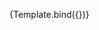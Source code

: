 
<Meta
  title="Components/blocks/HomepageFeed"
  component={HomepageFeed}
/>


<Canvas>
  <Story
    name="Homepage Feed"
    args={{
      feed: [
    {
      cardType: 'standard',
      author: [
        {
          id: 156,
          firstName: 'Mark',
          lastName: 'Huxsoll',
          image:
          {
            altText: '',
            cloudinaryUrl: 'https://res.cloudinary.com/hksqkdlah/image/upload/c_fill,dpr_2.0,f_auto,fl_lossy.progressive.strip_profile,g_faces:auto,h_40,q_auto:low,w_40/v1/AKO%20Articles/Author_Headshots/staff_mark_huxsoll'
          },
          inactive: false,
        },
      ],
      body: "For a different take on a tougher cut of beef, we applied a tried-and-true technique for cooking steaks: reverse searing. We first cooked the ribs until they were medium-rare—about an hour in a 275-degree oven. Next, we quickly browned them over high heat on the stovetop to create a flavorful crust. Salting the short ribs and letting them sit for at least 2 hours or up to 24 hours before cooking seasoned them all the way through and aided in tenderizing the meat and retaining juices. The slow cook also helped break down the muscle fibers to ensure tenderness. For a luxurious sauce, we dressed up browned butter with shallot, garlic, Worcestershire sauce, and Dijon mustard.",
      id: 1234,
      isFavorited: true,
      links: [
        {
          url: `/`, 
          title: "Get the recipe"
        },
      ],
      image: {
        altText: '',
        cloudinaryUrl: 'https://res.cloudinary.com/hksqkdlah/image/upload/ar_1:1,c_fill,dpr_2.0,f_auto,fl_lossy.progressive.strip_profile,g_faces:auto,q_auto:low,w_344/SFS_SlowRoastedMediumRareBeefShortRibs_33_kdjhyd'
      },
      title: "An innovative method for cooking short ribs results in ribs that eat like luxuriously rich steaks."
    },
    {
      cardType: 'standard',
      author: [
        {
          id: 156,
          firstName: 'Miye',
          lastName: 'Bromberg',
          image:
          {
            altText: '',
            cloudinaryUrl: 'https://res.cloudinary.com/hksqkdlah/image/upload/c_fill,dpr_2.0,f_auto,fl_lossy.progressive.strip_profile,g_faces:auto,h_40,q_auto:low,w_40/v1/AKO%20Articles/Author_Headshots/staff_miye_bromberg'
          },
          inactive: false,
        },
      ],
      body: "If you’re like us, you use your knives every day. Here’s a trick for knowing when it’s time to sharpen them.",
      id: 1234,
      isFavorited: false,
      links: [
        {
          url: `/`, 
          title: "Keep reading"
        },
      ],
      image: {
        altText: '',
        cloudinaryUrl: 'https://res.cloudinary.com/hksqkdlah/image/upload/ar_16:9,c_fill,dpr_2.0,f_auto,fl_lossy.progressive.strip_profile,g_faces:auto,q_auto:low,w_600/v1/AKO%20Articles/2022%20Articles%20/Reviews%20Team/OnionKnifeSharpness'
      },
      title: "How Often Should You Sharpen Your Knife? Use an Onion to Find Out."
    },
    {
      cardType: 'standard',
      body: "Melon salads are ideal hot-weather fare, but they're prone to some common pitfalls: namely, watered-down dressings and garnishes that slide to the bottom of the salad bowl. Because honeydew melons vary in sweetness, we started by tasting our melon to determine how much sugar to incorporate into our dressing. To counter the abundant water contributed by the melon, we made an intense dressing with assertive ingredients such as lime juice, fish sauce, shallot, and Thai chiles, but we skipped the oil, which would only be repelled by the water on the surface of the melon. Instead we added richness with dry-roasted peanuts, which—when chopped fine—adhered",
      id: 1234,
      isFavorited: false,
      links: [
        {
          url: `/recipes/13545-broiled-chicken-with-gravy`, 
          title: "Keep reading"
        },
      ],
      image: {
        altText: '',
        cloudinaryUrl: 'https://res.cloudinary.com/hksqkdlah/image/upload/ar_1:1,c_fill,dpr_2.0,f_auto,fl_lossy.progressive.strip_profile,g_faces:auto,q_auto:low,w_344/SFS_Honeydew_Salad_with_Peanuts_and_Lime_honeydew_salad_peanuts_lime_006_wkoz0w'
      },
      title: "Pairing sweet, luscious melon with salty, savory elements is nothing new—it's how you do it that can make all the difference."
    },
    {
      cardType: 'standard',
      author: [
        {
          id: 156,
          firstName: 'Lisa',
          lastName: 'McManus',
          image:
          {
            altText: '',
            cloudinaryUrl: 'https://res.cloudinary.com/hksqkdlah/image/upload/c_fill,dpr_2.0,f_auto,fl_lossy.progressive.strip_profile,g_faces:auto,h_40,q_auto:low,w_40/v1/AKO%20Articles/Author_Headshots/staff_lisa_mcmanus'
          },
          inactive: false,
        },
      ],
      body: "Wooden spoons are one of the oldest cooking tools found by archaeologists in Bronze-Age settlements and Egyptian tombs, and home cooks love them to this day. Wooden spoons are useful for a variety of tasks, such as mixing stiff cookie dough, browning roux, scraping up fond for stews and sauces, sautéing onions, stirring soups, or breaking up ground beef or sausage as it cooks. In the test kitchen, we use them to stir and scrape, particularly when we need more leverage than a softer silicone spatula can provide, and when we want to protect the surface of nonstick pans or enameled cast-iron pans. We also appreciate that th",
      id: 1234,
      isFavorited: false,
      links: [
        {
          url: `/`, 
          title: "Keep reading"
        },
        {
          url: `/`, 
          title: "Buy the winner"
        },
      ],
      image: {
        altText: '',
        cloudinaryUrl: 'https://res.cloudinary.com/hksqkdlah/image/upload/ar_16:9,c_fill,dpr_2.0,f_auto,fl_lossy.progressive.strip_profile,g_faces:auto,q_auto:low,w_400/v1/TnT/2020/5_CCON_Wooden%20Spoons/SPS_Wooden-Spoons_Hero_3814'
      },
      title: "This old-school kitchen tool is sprouting all kinds of new bells and whistles. But do any improve on the classic design?"
    },
    {
      cardType: 'standard',
      body: "Pickled apple made a sweet and tangy addition to grilled turkey and cheese sandwiches. ",
      id: 1234,
      isFavorited: false,
      links: [
        {
          url: `/`, 
          title: "Start Cooking"
        },
      ],
      image: {
        altText: '',
        cloudinaryUrl: 'https://res.cloudinary.com/hksqkdlah/image/upload/ar_1:1,c_fill,dpr_2.0,f_auto,fl_lossy.progressive.strip_profile,g_faces:auto,q_auto:low,w_344/SFS_TurkeyCheddarPickledAppleSandwiches-28_hniucm'
      },
      title: "Sometimes a regular turkey sandwich is just the thing. This surprising, stimulating sandwich is for the other times."
    },
    // {
    //   cardType: 'video',
    //     author: [
    //       {
    //         id: 156,
    //         firstName: 'Kevin',
    //         lastName: 'Pang',
    //         image:
    //         {
    //           altText: '',
    //           cloudinaryUrl: 'https://res.cloudinary.com/hksqkdlah/image/upload/c_fill,dpr_2.0,f_auto,fl_lossy.progressive.strip_profile,g_faces:auto,q_auto:low/AKO%20Articles/Author_Headshots/staff_kevin_pang'
    //         },
    //         inactive: false,
    //       },
    //     ],
    //     body: "Spatchcock a bird and slide it under the broiler. While it cooks to juicy, crispy-skinned perfection, use our novel method to whip up a luscious, savory gravy.",
    //     id: 1234,
    //     isFavorited: false,
    //     links: [
    //       {
    //         url: `/recipes/13545-broiled-chicken-with-gravy`, 
    //         title: "Start Cooking"
    //       },
    //     ],
    //     title: "Broiled Chicken with Gravy", 
    //     video: {
    //       image: {
    //         altText: '',
    //         cloudinaryUrl: 'https://res.cloudinary.com/hksqkdlah/image/upload/SFS_Broiled_Chicken_with_Gravy_379_rx4dzb.jpg'
    //       },
    //       zypeId: "6226a328874a99000187da6b"
    //     }
    // },
    // {
    //   cardType: 'video',
    //     author: [
    //       {
    //         id: 156,
    //         firstName: 'Kevin',
    //         lastName: 'Pang',
    //         image:
    //         {
    //           altText: '',
    //           cloudinaryUrl: 'https://res.cloudinary.com/hksqkdlah/image/upload/c_fill,dpr_2.0,f_auto,fl_lossy.progressive.strip_profile,g_faces:auto,q_auto:low/AKO%20Articles/Author_Headshots/staff_kevin_pang'
    //         },
    //         inactive: false,
    //       },
    //     ],
    //     body: "Spatchcock a bird and slide it under the broiler. While it cooks to juicy, crispy-skinned perfection, use our novel method to whip up a luscious, savory gravy.",
    //     id: 1234,
    //     isFavorited: false,
    //     links: [
    //       {
    //         url: `/recipes/13545-broiled-chicken-with-gravy`, 
    //         title: "Start Cooking"
    //       },
    //     ],
    //     title: "Broiled Chicken with Gravy", 
    //     video: {
    //       image: {
    //         altText: '',
    //         cloudinaryUrl: 'https://res.cloudinary.com/hksqkdlah/image/upload/SFS_Broiled_Chicken_with_Gravy_379_rx4dzb.jpg'
    //       },
    //       zypeId: "6226a328874a99000187da6b"
    //     }
    // },
  ]
    }}
  >
    {Template.bind({})}
  </Story>
</Canvas>